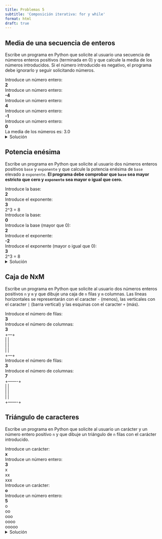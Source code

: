 ```yaml
---
title: Problemas 5
subtitle: 'Composición iterativa: for y while'
format: html
draft: true
---
```


## Media de una secuencia de enteros

Escribe un programa en Python que solicite al usuario una secuencia de números enteros positivos (terminada en 0) y que calcule la media de los números introducidos.
Si el número introducido es negativo, el programa debe ignorarlo y seguir solicitando números.

| Introduce un número entero:
| **2**
| Introduce un número entero:
| **-4**
| Introduce un número entero:
| **4**
| Introduce un número entero:
| **-1**
| Introduce un número entero:
| **0**
| La media de los números es: 3.0


<details>
<summary>Solución</summary>

```python
suma = 0
contador = 0

numero = 1
while numero != 0:
    print("Introduce un número entero:")
    numero = int(input())

    if numero > 0:
        suma += numero
        contador += 1

media = suma / contador
print(f"La media de los números es: {media}")
```

</details>

## Potencia enésima

Escribe un programa en Python que solicite al usuario dos números enteros positivos `base` y `exponente` y que calcule la potencia enésima de `base` elevado a `exponente`.
**El programa debe comprobar que `base` sea mayor estricto que cero y `exponente` sea mayor o igual que cero.**

| Introduce la base:
| **2**
| Introduce el exponente:
| **3**
| 2^3 = 8

| Introduce la base:
| **0**
| Introduce la base (mayor que 0):
| **2**
| Introduce el exponente:
| **-2**
| Introduce el exponente (mayor o igual que 0):
| **3**
| 2^3 = 8

<details>
<summary>Solución</summary>

```python
print("Introduce la base:")
base = int(input())
while base <= 0:
    print("Introduce la base (mayor que 0):")
    base = int(input())

print("Introduce el exponente:")
exponente = int(input())
while exponente < 0:
    print("Introduce el exponente (mayor o igual que 0):")
    exponente = int(input())

resultado = 1
for i in range(exponente):
    resultado *= base

print(f"{base}^{exponente} = {resultado}")
```

</details>

## Caja de NxM

Escribe un programa en Python que solicite al usuario dos números enteros positivos `n` y `m` y que dibuje una caja de `n` filas y `m` columnas. Las líneas horizontales se representarán con el caracter `-` (menos), las verticales con el caracter `|` (barra vertical) y las esquinas con el caracter `+` (más).

| Introduce el número de filas:
| **3**
| Introduce el número de columnas:
| **3**
| +---+
| |   |
| |   |
| |   |
| +---+

| Introduce el número de filas:
| **3**
| Introduce el número de columnas:
| **7**
| +-------+
| |       |
| |       |
| |       |
| +-------+

## Triángulo de caracteres

Escribe un programa en Python que solicite al usuario un carácter y un número entero positivo `n` y que dibuje un triángulo de `n` filas con el carácter introducido.

| Introduce un carácter:
| **x**
| Introduce un número entero:
| **3**
| x
| xx
| xxx

| Introduce un carácter:
| **o**
| Introduce un número entero:
| **5**
| o
| oo
| ooo
| oooo
| ooooo

<details>
<summary>Solución</summary>

```python
print("Introduce un carácter:")
caracter = input()
print("Introduce un número entero:")
n = int(input())

for i in range(1, n+1):
    for j in range(0, i):
        print(caracter, end="")
    print()
```

</details>
